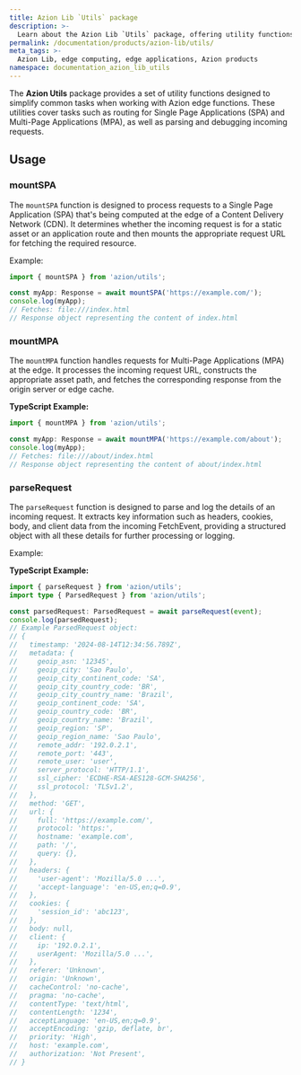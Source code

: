 ```yaml
---
title: Azion Lib `Utils` package
description: >-
  Learn about the Azion Lib `Utils` package, offering utility functions for Azion edge functions.
permalink: /documentation/products/azion-lib/utils/
meta_tags: >-
  Azion Lib, edge computing, edge applications, Azion products
namespace: documentation_azion_lib_utils
---
```


The **Azion Utils** package provides a set of utility functions designed to simplify common tasks when working with Azion edge functions. These utilities cover tasks such as routing for Single Page Applications (SPA) and Multi-Page Applications (MPA), as well as parsing and debugging incoming requests.

## Usage

### mountSPA

The `mountSPA` function is designed to process requests to a Single Page Application (SPA) that's being computed at the edge of a Content Delivery Network (CDN). It determines whether the incoming request is for a static asset or an application route and then mounts the appropriate request URL for fetching the required resource.

Example:

```typescript
import { mountSPA } from 'azion/utils';

const myApp: Response = await mountSPA('https://example.com/');
console.log(myApp);
// Fetches: file:///index.html
// Response object representing the content of index.html
```

### mountMPA

The `mountMPA` function handles requests for Multi-Page Applications (MPA) at the edge. It processes the incoming request URL, constructs the appropriate asset path, and fetches the corresponding response from the origin server or edge cache.

**TypeScript Example:**

```typescript
import { mountMPA } from 'azion/utils';

const myApp: Response = await mountMPA('https://example.com/about');
console.log(myApp);
// Fetches: file:///about/index.html
// Response object representing the content of about/index.html
```

### parseRequest

The `parseRequest` function is designed to parse and log the details of an incoming request. It extracts key information such as headers, cookies, body, and client data from the incoming FetchEvent, providing a structured object with all these details for further processing or logging.

Example:

**TypeScript Example:**

```typescript
import { parseRequest } from 'azion/utils';
import type { ParsedRequest } from 'azion/utils';

const parsedRequest: ParsedRequest = await parseRequest(event);
console.log(parsedRequest);
// Example ParsedRequest object:
// {
//   timestamp: '2024-08-14T12:34:56.789Z',
//   metadata: {
//     geoip_asn: '12345',
//     geoip_city: 'Sao Paulo',
//     geoip_city_continent_code: 'SA',
//     geoip_city_country_code: 'BR',
//     geoip_city_country_name: 'Brazil',
//     geoip_continent_code: 'SA',
//     geoip_country_code: 'BR',
//     geoip_country_name: 'Brazil',
//     geoip_region: 'SP',
//     geoip_region_name: 'Sao Paulo',
//     remote_addr: '192.0.2.1',
//     remote_port: '443',
//     remote_user: 'user',
//     server_protocol: 'HTTP/1.1',
//     ssl_cipher: 'ECDHE-RSA-AES128-GCM-SHA256',
//     ssl_protocol: 'TLSv1.2',
//   },
//   method: 'GET',
//   url: {
//     full: 'https://example.com/',
//     protocol: 'https:',
//     hostname: 'example.com',
//     path: '/',
//     query: {},
//   },
//   headers: {
//     'user-agent': 'Mozilla/5.0 ...',
//     'accept-language': 'en-US,en;q=0.9',
//   },
//   cookies: {
//     'session_id': 'abc123',
//   },
//   body: null,
//   client: {
//     ip: '192.0.2.1',
//     userAgent: 'Mozilla/5.0 ...',
//   },
//   referer: 'Unknown',
//   origin: 'Unknown',
//   cacheControl: 'no-cache',
//   pragma: 'no-cache',
//   contentType: 'text/html',
//   contentLength: '1234',
//   acceptLanguage: 'en-US,en;q=0.9',
//   acceptEncoding: 'gzip, deflate, br',
//   priority: 'High',
//   host: 'example.com',
//   authorization: 'Not Present',
// }
```
